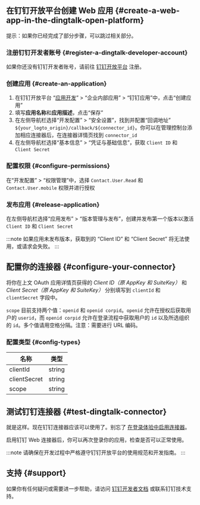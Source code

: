 ## 在钉钉开放平台创建 Web 应用 \{#create-a-web-app-in-the-dingtalk-open-platform}

提示：如果你已经完成了部分步骤，可以跳过相关部分。

### 注册钉钉开发者账号 \{#register-a-dingtalk-developer-account}

如果你还没有钉钉开发者账号，请前往 [钉钉开放平台](https://open.dingtalk.com) 注册。

### 创建应用 \{#create-an-application}

1. 在钉钉开放平台 “[应用开发](https://open-dev.dingtalk.com/fe/app)” > “企业内部应用” > “钉钉应用”中，点击“创建应用”
2. 填写**应用名称**和**应用描述**，点击“保存”
3. 在左侧导航栏选择“开发配置” > “安全设置”，找到并配置“回调地址” `${your_logto_origin}/callback/${connector_id}`。你可以在管理控制台添加相应连接器后，在连接器详情页找到 `connector_id`
4. 在左侧导航栏选择“基本信息” > “凭证与基础信息”，获取 `Client ID` 和 `Client Secret`

### 配置权限 \{#configure-permissions}

在“开发配置” > “权限管理”中，选择 `Contact.User.Read` 和 `Contact.User.mobile` 权限并进行授权

### 发布应用 \{#release-application}

在左侧导航栏选择“应用发布” > “版本管理与发布”，创建并发布第一个版本以激活 `Client ID` 和 `Client Secret`

:::note
如果应用未发布版本，获取到的 “Client ID” 和 “Client Secret” 将无法使用，或请求会失败。
:::

## 配置你的连接器 \{#configure-your-connector}

将你在上文 OAuth 应用详情页获得的 _Client ID（原 AppKey 和 SuiteKey）_ 和 _Client Secret（原 AppKey 和 SuiteKey）_ 分别填写到 `clientId` 和 `clientSecret` 字段中。

`scope` 目前支持两个值：`openid` 和 `openid corpid`。`openid` 允许在授权后获取用户的 `userid`，而 `openid corpid` 允许在登录流程中获取用户的 `id` 以及所选组织的 `id`。多个值请用空格分隔。注意：需要进行 URL 编码。

### 配置类型 \{#config-types}

| 名称         | 类型   |
| ------------ | ------ |
| clientId     | string |
| clientSecret | string |
| scope        | string |

## 测试钉钉连接器 \{#test-dingtalk-connector}

就是这样。现在钉钉连接器应该可以使用了。别忘了 [在登录体验中启用连接器](https://docs.logto.io/docs/recipes/configure-connectors/social-connector/enable-social-sign-in/)。

启用钉钉 Web 连接器后，你可以再次登录你的应用，检查是否可以正常使用。

:::note
请确保在开发过程中严格遵守钉钉开放平台的使用规范和开发指南。
:::

## 支持 \{#support}

如果你有任何疑问或需要进一步帮助，请访问 [钉钉开发者文档](https://open.dingtalk.com/document/orgapp/obtain-identity-credentials) 或联系钉钉技术支持。
